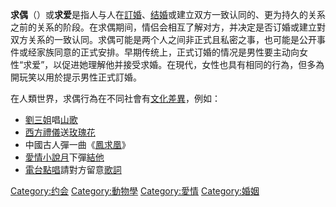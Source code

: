 {{地域中心|area=人類}}
{{Unreferenced|time=2019-12-12T13:30:41+00:00}}
{{親密關係}}
'''求偶'''（{{lang-en|courtship}}）或'''求爱'''是指人与人在[[訂婚|訂婚]]、[[婚姻|结婚]]或建立双方一致认同的、更为持久的关系之前的关系的阶段。在求偶期间，情侣会相互了解对方，并决定是否订婚或建立對双方关系的一致认同。求偶可能是两个人之间非正式且私密之事，也可能是公开事件或经家族同意的正式安排。早期传统上，正式订婚的情况是男性要主动向女性“求爱”，以促进她理解他并接受求婚。在現代，女性也具有相同的行為，但多為開玩笑以用於提示男性正式訂婚。

在人類世界，求偶行為在不同社會有[[文化差異|文化差異]]，例如：
*[[劉三姐|劉三姐]]唱[[山歌|山歌]]
*[[西方禮儀|西方禮儀]]送[[玫瑰花|玫瑰花]]
*中國古人彈一曲《[[鳳求凰|鳳求凰]]》
*[[愛情小說|愛情小說]][[月部|月]]下彈[[結他|結他]]
*[[電台|電台]][[點唱|點唱]]請對方留意[[歌詞|歌詞]]

[[Category:约会|Category:约会]]
[[Category:動物學|Category:動物學]]
[[Category:愛情|Category:愛情]]
[[Category:婚姻|Category:婚姻]]